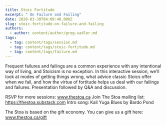 ```yaml
---
title: Stoic Fortitude
excerpt: " On Failure and Failing"
date: 2020-03-30T04:09:40.000Z
slug: stoic-fortitude-on-failure-and-failing
authors:
  - author: content/author/greg-sadler.md
tags:
  - tag: content/tags/session.md
  - tag: content/tags/stoic-fortitude.md
  - tag: content/tags/failure.md
---
```


Frequent failures and failings are a common experience with any intentional way of living, and Stoicism is no exception.  In this interactive session, we'll look at modes of getting things wrong, what advice classic Stoics offer when we fail, and how the virtue of fortitude helps us deal with our failings and failures. Presentation followed by Q&A and discussion. 

RSVP for more sessions: www.thestoa.ca
Join The Stoa mailing list: https://thestoa.substack.com
Intro song: Kali Yuga Blues by Bardo Pond

The Stoa is based on the gift economy. You can give us a gift here: www.thestoa.ca/gift
